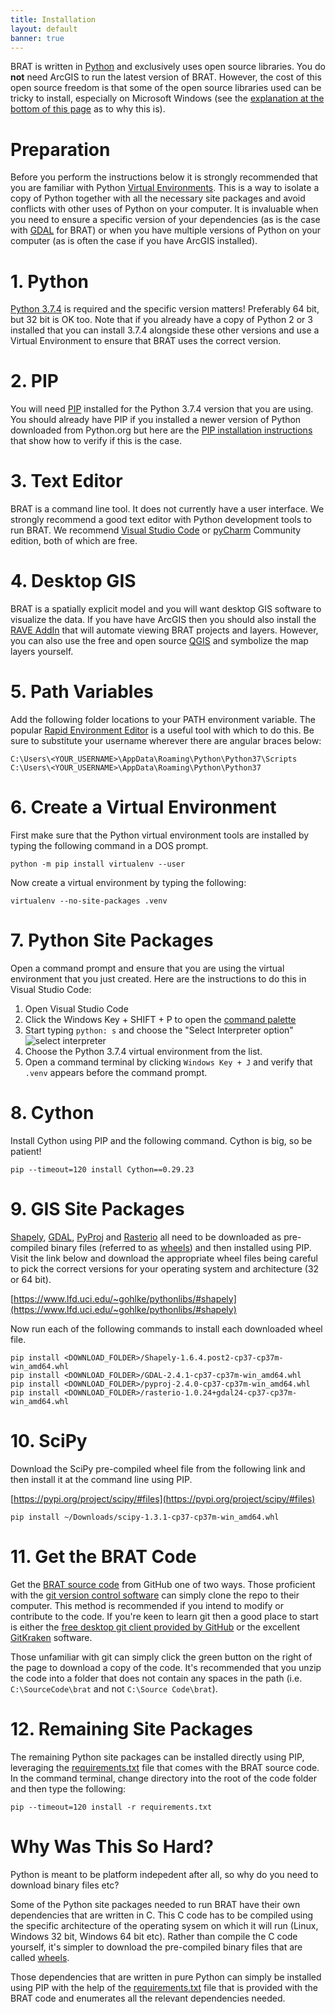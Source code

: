 ```yaml
---
title: Installation
layout: default
banner: true
---
```


BRAT is written in [Python](http://python.org) and exclusively uses open source libraries. You do **not** need ArcGIS to run the latest version of BRAT. However, the cost of this open source freedom is that some of the open source libraries used can be tricky to install, especially on Microsoft Windows (see the [explanation at the bottom of this page](http://127.0.0.1:4001/sqlBRAT/Technical_Reference/installation.html#why-was-this-so-hard) as to why this is).

# Preparation

Before you perform the instructions below it is strongly recommended that you are familiar with Python [Virtual Environments](https://www.python.org/dev/peps/pep-0405/). This is a way to isolate a copy of Python together with all the necessary site packages and avoid conflicts with other uses of Python on your computer. It is invaluable when you need to ensure a specific version of your dependencies (as is the case with [GDAL](https://gdal.org/) for BRAT) or when you have multiple versions of Python on your computer (as is often the case if you have ArcGIS installed).

# 1. Python

[Python 3.7.4](https://www.python.org/downloads/release/python-374/) is required and the specific version matters! Preferably 64 bit, but 32 bit is OK too. Note that if you already have a copy of Python 2 or 3 installed that you can install 3.7.4 alongside these other versions and use a Virtual Environment to ensure that BRAT uses the correct version.

# 2. PIP

You will need [PIP](https://pypi.org/project/pip) installed for the Python 3.7.4 version that you are using. You should already have PIP if you installed a newer version of Python downloaded from Python.org but here are the [PIP installation instructions](https://pip.pypa.io/en/stable/installing/) that show how to verify if this is the case.

# 3. Text Editor

BRAT is a command line tool. It does not currently have a user interface. We strongly recommend a good text editor with Python development tools to run BRAT. We recommend [Visual Studio Code](https://code.visualstudio.com) or [pyCharm](https://www.jetbrains.com/pycharm) Community edition, both of which are free.

# 4. Desktop GIS

BRAT is a spatially explicit model and you will want desktop GIS software to visualize the data. If you have have ArcGIS then you should also install the [RAVE AddIn](https://rave.riverscapes.net/) that will automate viewing BRAT projects and layers. However, you can also use the free and open source [QGIS](https://www.qgis.org/en/site/) and symbolize the map layers yourself.

# 5. Path Variables

Add the following folder locations to your PATH environment variable. The popular [Rapid Environment Editor](https://www.rapidee.com/en/about) is a useful tool with which to do this. Be sure to substitute your username wherever there are angular braces below:

```
C:\Users\<YOUR_USERNAME>\AppData\Roaming\Python\Python37\Scripts
C:\Users\<YOUR_USERNAME>\AppData\Roaming\Python\Python37
```

# 6. Create a Virtual Environment

First make sure that the Python virtual environment tools are installed by typing the following command in a DOS prompt.

```
python -m pip install virtualenv --user
```

Now create a virtual environment by typing the following:

```
virtualenv --no-site-packages .venv
```

# 7. Python Site Packages

Open a command prompt and ensure that you are using the virtual environment that you just created. Here are the instructions to do this in Visual Studio Code:

1. Open Visual Studio Code
1. Click the Windows Key + SHIFT + P to open the [command palette](https://code.visualstudio.com/docs/getstarted/tips-and-tricks#_command-palette)
1. Start typing `python: s` and choose the "Select Interpreter option"
![select interpreter](/images/brat/select-interpreters-command.png)
1. Choose the Python 3.7.4 virtual environment from the list.
1. Open a command terminal by clicking `Windows Key + J` and verify that `.venv` appears before the command prompt.

# 8. Cython

Install Cython using PIP and the following command. Cython is big, so be patient!

```
pip --timeout=120 install Cython==0.29.23
```

# 9. GIS Site Packages

[Shapely](https://shapely.readthedocs.io/en/stable/index.html), [GDAL](https://gdal.org/), [PyProj](https://github.com/pyproj4/pyproj) and [Rasterio](https://rasterio.readthedocs.io/en/latest/) all need to be downloaded as pre-compiled binary files (referred to as [wheels](https://pythonwheels.com)) and then installed using PIP. Visit the link below and download the appropriate wheel files being careful to pick the correct versions for your operating system and architecture (32 or 64 bit).

[https://www.lfd.uci.edu/~gohlke/pythonlibs/#shapely](https://www.lfd.uci.edu/~gohlke/pythonlibs/#shapely)

Now run each of the following commands to install each downloaded wheel file.

```
pip install <DOWNLOAD_FOLDER>/Shapely-1.6.4.post2-cp37-cp37m-win_amd64.whl
pip install <DOWNLOAD_FOLDER>/GDAL-2.4.1-cp37-cp37m-win_amd64.whl
pip install <DOWNLOAD_FOLDER>/pyproj-2.4.0-cp37-cp37m-win_amd64.whl 
pip install <DOWNLOAD_FOLDER>/rasterio-1.0.24+gdal24-cp37-cp37m-win_amd64.whl 
```

# 10. SciPy

Download the SciPy pre-compiled wheel file from the following link and then install it at the command line using PIP.

[https://pypi.org/project/scipy/#files](https://pypi.org/project/scipy/#files)

```
pip install ~/Downloads/scipy-1.3.1-cp37-cp37m-win_amd64.whl 
```

# 11. Get the BRAT Code

Get the [BRAT source code](https://github.com/Riverscapes/sqlBRAT) from GitHub one of two ways. Those proficient with the [git version control software](https://git-scm.com/docs/git-svn) can simply clone the repo to their computer. This method is recommended if you intend to modify or contribute to the code. If you're keen to learn git then a good place to start is either the [free desktop git client provided by GitHub](https://desktop.github.com/) or the excellent [GitKraken](https://www.gitkraken.com/) software.

Those unfamiliar with git can simply click the green button on the right of the page to download a copy of the code. It's recommended that you unzip the code into a folder that does not contain any spaces in the path (i.e. `C:\SourceCode\brat` and not `C:\Source Code\brat`).


# 12. Remaining Site Packages

The remaining Python site packages can be installed directly using PIP, leveraging the [requirements.txt](https://github.com/Riverscapes/sqlBRAT/blob/master/requirements.txt) file that comes with the BRAT source code. In the command terminal, change directory into the root of the code folder and then type the following:

```
pip --timeout=120 install -r requirements.txt
```

# Why Was This So Hard?

Python is meant to be platform indepedent after all, so why do you need to download binary files etc?

Some of the Python site packages needed to run BRAT have their own dependencies that are written in C. This C code has to be compiled using the specific architecture of the operating sysem on which it will run (Linux, Windows 32 bit, Windows 64 bit etc). Rather than compile the C code yourself, it's simpler to download the pre-compiled binary files that are called [wheels](https://pythonwheels.com/).

Those dependencies that are written in pure Python can simply be installed using PIP with the help of the [requirements.txt](https://github.com/Riverscapes/sqlBRAT/blob/master/requirements.txt) file that is provided with the BRAT code and enumerates all the relevant dependencies needed.